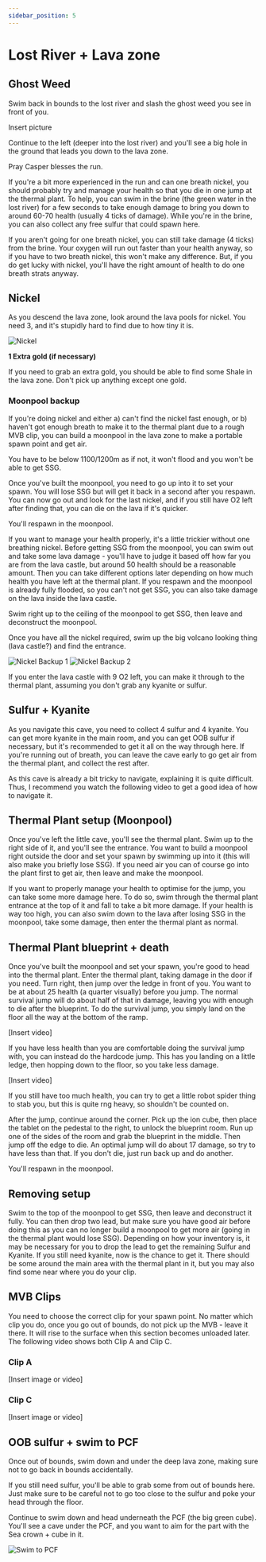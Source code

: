 ```yaml
---
sidebar_position: 5
---
```


# Lost River + Lava zone

## Ghost Weed

Swim back in bounds to the lost river and slash the ghost weed you see in front of you.

Insert picture

Continue to the left (deeper into the lost river) and you'll see a big hole in the ground that leads you down to the lava zone.

Pray Casper blesses the run.

If you're a bit more experienced in the run and can one breath nickel, you should probably try and manage your health so that you die in one jump at the thermal plant. To help, you can swim in the brine (the green water in the lost river) for a few seconds to take enough damage to bring you down to around 60-70 health (usually 4 ticks of damage). While you're in the brine, you can also collect any free sulfur that could spawn here.

If you aren't going for one breath nickel, you can still take damage (4 ticks) from the brine. Your oxygen will run out faster than your health anyway, so if you have to two breath nickel, this won't make any difference. But, if you do get lucky with nickel, you'll have the right amount of health to do one breath strats anyway.

## Nickel

As you descend the lava zone, look around the lava pools for nickel. You need 3, and it's stupidly hard to find due to how tiny it is.

![Nickel](./media/nickel.png)

**1 Extra gold (if necessary)**

If you need to grab an extra gold, you should be able to find some Shale in the lava zone. Don't pick up anything except one gold.

### Moonpool backup

If you're doing nickel and either a) can't find the nickel fast enough, or b) haven't got enough breath to make it to the thermal plant due to a rough MVB clip, you can build a moonpool in the lava zone to make a portable spawn point and get air.

You have to be below 1100/1200m as if not, it won't flood and you won't be able to get SSG.

Once you've built the moonpool, you need to go up into it to set your spawn. You will lose SSG but will get it back in a second after you respawn. You can now go out and look for the last nickel, and if you still have O2 left after finding that, you can die on the lava if it's quicker.

You'll respawn in the moonpool.

If you want to manage your health properly, it's a little trickier without one breathing nickel. Before getting SSG from the moonpool, you can swim out and take some lava damage - you'll have to judge it based off how far you are from the lava castle, but around 50 health should be a reasonable amount. Then you can take different options later depending on how much health you have left at the thermal plant. If you respawn and the moonpool is already fully flooded, so you can't not get SSG, you can also take damage on the lava inside the lava castle.

Swim right up to the ceiling of the moonpool to get SSG, then leave and deconstruct the moonpool.

Once you have all the nickel required, swim up the big volcano looking thing (lava castle?) and find the entrance.

![Nickel Backup 1](./media/nickel-backup-1.png) ![Nickel Backup 2](./media/nickel-backup-2.png)

If you enter the lava castle with 9 O2 left, you can make it through to the thermal plant, assuming you don't grab any kyanite or sulfur.

## Sulfur + Kyanite

As you navigate this cave, you need to collect 4 sulfur and 4 kyanite. You can get more kyanite in the main room, and you can get OOB sulfur if necessary, but it's recommended to get it all on the way through here. If you're running out of breath, you can leave the cave early to go get air from the thermal plant, and collect the rest after.

As this cave is already a bit tricky to navigate, explaining it is quite difficult. Thus, I recommend you watch the following video to get a good idea of how to navigate it.

## Thermal Plant setup (Moonpool)

Once you've left the little cave, you'll see the thermal plant. Swim up to the right side of it, and you'll see the entrance. You want to build a moonpool right outside the door and set your spawn by swimming up into it (this will also make you briefly lose SSG). If you need air you can of course go into the plant first to get air, then leave and make the moonpool.

If you want to properly manage your health to optimise for the jump, you can take some more damage here. To do so, swim through the thermal plant entrance at the top of it and fall to take a bit more damage. If your health is way too high, you can also swim down to the lava after losing SSG in the moonpool, take some damage, then enter the thermal plant as normal.

## Thermal Plant blueprint + death

Once you've built the moonpool and set your spawn, you're good to head into the thermal plant. Enter the thermal plant, taking damage in the door if you need. Turn right, then jump over the ledge in front of you. You want to be at about 25 health (a quarter visually) before you jump. The normal survival jump will do about half of that in damage, leaving you with enough to die after the blueprint. To do the survival jump, you simply land on the floor all the way at the bottom of the ramp.

[Insert video]

If you have less health than you are comfortable doing the survival jump with, you can instead do the hardcode jump. This has you landing on a little ledge, then hopping down to the floor, so you take less damage.

[Insert video]

If you still have too much health, you can try to get a little robot spider thing to stab you, but this is quite rng heavy, so shouldn't be counted on.

After the jump, continue around the corner. Pick up the ion cube, then place the tablet on the pedestal to the right, to unlock the blueprint room. Run up one of the sides of the room and grab the blueprint in the middle. Then jump off the edge to die. An optimal jump will do about 17 damage, so try to have less than that. If you don't die, just run back up and do another.

You'll respawn in the moonpool.

## Removing setup

Swim to the top of the moonpool to get SSG, then leave and deconstruct it fully. You can then drop two lead, but make sure you have good air before doing this as you can no longer build a moonpool to get more air (going in the thermal plant would lose SSG). Depending on how your inventory is, it may be necessary for you to drop the lead to get the remaining Sulfur and Kyanite. If you still need kyanite, now is the chance to get it. There should be some around the main area with the thermal plant in it, but you may also find some near where you do your clip.

## MVB Clips

You need to choose the correct clip for your spawn point. No matter which clip you do, once you go out of bounds, do not pick up the MVB - leave it there. It will rise to the surface when this section becomes unloaded later. The following video shows both Clip A and Clip C.

<YouTubeVideo videoId="fMpjR__WmzY" />

### Clip A

[Insert image or video]

### Clip C

[Insert image or video]

## OOB sulfur + swim to PCF

Once out of bounds, swim down and under the deep lava zone, making sure not to go back in bounds accidentally.

If you still need sulfur, you'll be able to grab some from out of bounds here. Just make sure to be careful not to go too close to the sulfur and poke your head through the floor.

Continue to swim down and head underneath the PCF (the big green cube). You'll see a cave under the PCF, and you want to aim for the part with the Sea crown + cube in it.

![Swim to PCF](./media/swim-to-pcf.jpg)
